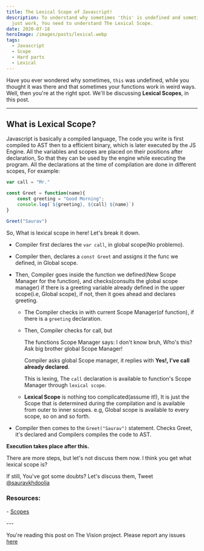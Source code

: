 ```yaml
---
title: The Lexical Scope of Javascript!
description: To understand why sometimes 'this' is undefined and sometimes things
  just work, You need to understand The Lexical Scope.
date: 2020-07-18
heroImage: /images/posts/lexical.webp
tags:
  - Javascript
  - Scope
  - Hard parts
  - Lexical
---
```

Have you ever wondered why sometimes, `this` was undefined, while you thought it was there and that sometimes your functions work in weird ways. Well, then you're at the right spot. We'll be discussing **Lexical Scopes**, in this post.

- - -

## What is Lexical Scope?

Javascript is basically a compiled language, The code you write is first compiled to AST then to a efficient binary, which is later executed by the JS Engine. All the variables and scopes are placed on their positions after declaration, So that they can be used by the engine while executing the program. All the declarations at the time of compilation are done in different scopes, For example:

```js
var call = "Mr."

const Greet = function(name){
    const greeting = "Good Morning";
    console.log(`${greeting}, ${call} ${name}`)
}

Greet("Saurav")
```

So, What is lexical scope in here! Let's break it down.

* Compiler first declares the `var call`, in global scope(No problemo).
* Compiler then, declares a `const Greet` and assigns it the func we defined, in Global scope.
* Then, Compiler goes inside the function we defined(New Scope Manager for the function), and checks(consults the global scope manager) if there is a greeting variable already defined in the upper scope(i.e, Global scope), if not, then it goes ahead and declares greeting.

  * The Compiler checks in with current Scope Manager(of function), if there is a `greeting` declaration.
  * Then, Compiler checks for call, but

    The functions Scope Manager says: I don't know bruh, Who's this? Ask big brother global Scope Manager!

    Compiler asks global Scope manager, it replies with **Yes!, I've call already declared**.

    This is lexing, The `call` declaration is available to function's Scope Manager through `lexical scope`.
  * **Lexical Scope** is nothing too complicated(assume it!), It is just the Scope that is determined during the compilation and is available from outer to inner scopes. e.g, Global scope is available to every scope, so on and so forth.
* Compiler then comes to the `Greet("Saurav")` statement. Checks Greet, it's declared and Compilers compiles the code to AST.

**Execution takes place after this.**

There are more steps, but let's not discuss them now. I think you get what lexical scope is?

If still, You've got some doubts? Let's discuss them, Tweet [@sauravkhdoolia](https://twitter.com/sauravkhdoolia)

### Resources:

\- [Scopes](https://github.com/getify/You-Dont-Know-JS/blob/2nd-ed/scope-closures/ch1.md)

\---

You're reading this post on The Vision project. Please report any issues [here](https://github.com/sauravkhdoolia/sauravk.vision/issues/new)